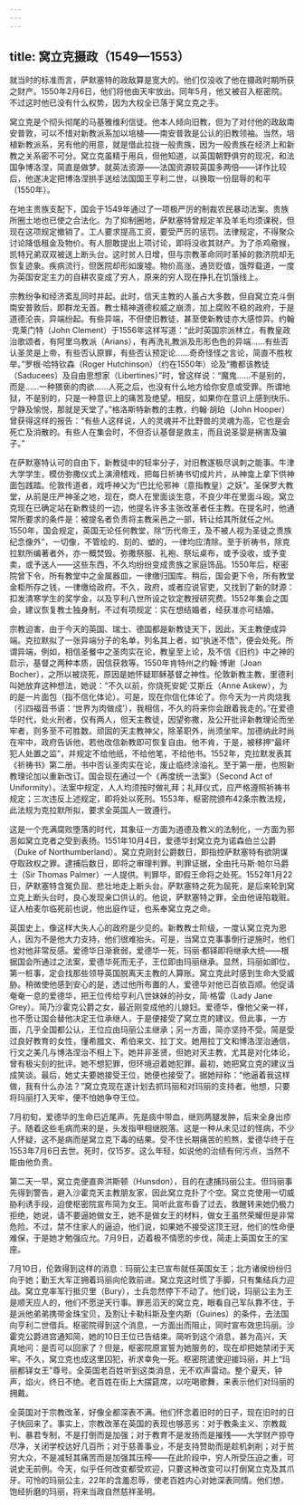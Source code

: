 ```yaml
---
---
---
```

title: 窝立克摄政（1549—1553）
---




就当时的标准而言，萨默塞特的政敌算是宽大的。他们仅没收了他在摄政时期所获之财产。1550年2月6日，他们将他由天牢放出。同年5月，他又被召入枢密院。不过这时他已没有什么权势，因为大权全已落于窝立克之手。

窝立克是个彻头彻尾的马基雅维利信徒。他本人倾向旧教，但为了对付他的政敌南安普敦，可以不惜对新教派系加以培植——南安普敦是公认的旧教领袖。当然，培植新教派系，另有他的用意，就是借此拉拢一般贵族，因为一般贵族在经济上和新教之关系密不可分。窝立克虽精于用兵，但他知道，以英国朝野俱穷的现况，和法国争博洛涅，简直是做梦。就英法资源——法国资源较英国多两倍——详作比较后，他遂决定把博洛涅拱手送给法国国王亨利二世，以换取一份屈辱的和平（1550年）。

在地主贵族支配下，国会于1549年通过了一项极严厉的制裁农民暴动法案。贵族所圈土地也已使之合法化。为了抑制圈地，萨默塞特曾规定羊及羊毛均须课税，但现在这项规定撤销了。工人要求提高工资，要受严厉的惩罚。法律规定，不得聚众讨论降低租金及物价。有人胆敢提出上项讨论，即将没收其财产。为了杀鸡儆猴，凯特兄弟双双被送上断头台。这时贫人日增，但与宗教革命同时革掉的救济院却无恢复迹象。疾病流行，但医院却形如废墟。物价高涨，通货贬值，饿殍载道，一度为英国安定主力的自耕农变成了穷人，原来的穷人现在挣扎在饥饿线上。

宗教纷争和经济紊乱同时并起。此时，信天主教的人虽占大多数，但自窝立克斗倒南安普敦后，即群龙无首。教士精神道德权威之崩溃，加上腐败不稳的政府，于是道德沦丧，异端纷起。有些异端，不但使旧教徒，甚至使新教徒亦大感惊异。约翰·克莱门特（John Clement）于1556年这样写道：“此时英国宗派林立，有教皇政治歌颂者，有阿里乌教派（Arians），有再洗礼教派及形形色色的异端……有些否认圣灵是上帝，有些否认原罪，有些否认预定论……奇奇怪怪之言论，简直不胜枚举。”罗根·哈特钦森（Roger Hutchinson）（约在1550年）论及“撒都该教徒（Saducees）及自由思想家（Libertines）”时，曾这样说：“魔鬼……不是别的，而是……一种猥亵的肉欲……人死之后，也没有什么地方给你安息或受罪。所谓地狱，不是别的，只是一种意识上的痛苦及绝望。相反，如果你在意识上感到快乐、宁静及愉悦，那就是天堂了。”格洛斯特新教的主教，约翰·胡珀（John Hooper）曾获得这样的报告：“有些人这样说，人的灵魂并不比野兽的灵魂为高，它也是会死亡及消散的。有些人在集会时，不但否认基督是救主，而且说圣婴是祸害及骗子。”

在萨默塞特认可的自由下，新教徒中的轻率分子，对旧教遂极尽讽刺之能事。牛津大学学生，模仿弥撒仪式上演滑稽戏，把每日祈祷书切成片片，从神龛上拿下供神面包践踏。伦敦传道者，戏呼神父为“巴比伦邪神（意指教皇）之妖”。圣保罗大教堂，从前是庄严神圣之地，现在，商人在里面谈生意，不良少年在里面斗殴。窝立克现在已确定站在新教徒的一边，他提名许多主张改革者任主教。在提名时，他通常所要求的条件是：被提名者负责将主教采邑之一部，转让给其所就任之州。1550年，国会规定，英国无论任何教堂，除“历代帝王，及不被人视为圣徒之贵族纪念像外”，一切像，不管绘的、刻的、塑的，一律均应清除。至于祈祷书，除克拉默所编著者外，亦一概焚毁。弥撒祭服、礼袍、祭坛桌布，或予没收，或予变卖，或予送人——这些东西，不久均纷纷变成贵族之家庭饰品。1550年后，枢密院曾下令，所有教堂中之金属器皿，一律缴归国库。稍后，国会更下令，所有教堂金柜所存之钱，一律缴给政府。不久，政府，或者应说官吏，又找到了新的财源：扣发清寒学生的奖学金，以及亨利八世所设之钦定教授研究费。1552年集会之国会，建议恢复教士独身制，不过有项规定：实在想结婚者，经获准亦可结婚。

宗教迫害，由于今天的英国、瑞士、德国都是新教徒天下，因此，天主教便成异端。克拉默拟了一张异端分子的名单，列名其上者，如“执迷不悟”，便会处死。所谓异端，例如，相信圣餐中之圣肉实在论，教皇至上论，及不信《旧约》中之神的启示，基督之两种本质，因信获救等。1550年肯特州之约翰·博谢（Joan Bocher），之所以被烧死，原因是她怀疑耶稣基督之神性。伦敦新教主教，里德利叫她放弃这种想法，她说：“不久以前，你烧死安妮·艾斯丘（Anne Askew），为的是一片面包（指不信化体论）。可是，现在你信化体论了。你今天为一片肉烧我（引四福音书语：‘世界为肉做成’），我相信，不久的将来你会跟着我走的。”在爱德华时代，处火刑者，仅有两人，但天主教徒，因望弥撒，及公开批评新教理论而坐牢者，则多至不可胜数。顽固的天主教神父，除革职外，尚须坐牢。加德纳此时尚在牢中，政府告诉他，若他改信新教即可恢复自由。他不肯，于是，被移押“最坏犯人处置之监”，并规定不给他纸，不给他笔，不给他书。1552年，克拉默发表其《祈祷书》第二册。书中否认圣肉实在论，废止临终涂油礼。至于第一册，也照新教理论加以重新改订。国会现在通过一个《再度统一法案》（Second Act of Uniformity）。法案中规定，人人均须按时做礼拜；礼拜仪式，应严格遵照祈祷书规定；三次违反上述规定，即将处以死刑。1553年，枢密院颁布42条宗教法规，此法规为克拉默所拟，要求全英国人一致遵行。

这是一个充满腐败堕落的时代，其象征一方面为道德及教义的法制化，一方面为邪恶如窝立克者之受到表扬。1551年10月4日，爱德华封窝立克为诺森伯兰公爵（Duke of Northumberland）。窝立克刚封公爵数日，即指控萨默塞特有欲阴谋夺取政权之罪。逮捕后数日，即将之审理判罪。判罪证据，全由托马斯·帕尔马爵士（Sir Thomas Palmer）一人提供。判罪毕，即假王命将之处死。1552年1月22日，萨默塞特含冤负屈、悲壮地走上断头台。萨默塞特之死为屈死，是后来轮到窝立克上断头台时，良心发现亲口供认的。他说，萨默塞特之罪，全由他诬陷栽赃。证人柏麦尔临死前也说，他出庭作证，也系奉窝立克之命。

英国史上，像这样大失人心的政府是少见的。新教教士阶级，一度认窝立克为恩人，因为不是他大力支持，他们很难抬头。可是，当窝立克事事倒行逆施时，他们也对他非常反感。爱德华日渐衰弱，爱德华一死，玛丽·都铎即将继承大统——根据国会所通过之法案，爱德华死而无子，王位即由玛丽继承。显然，玛丽如即位，第一桩事，定会找那些领导英国脱离天主教的人算账。窝立克此时感到生命大受威胁。稍微使他感到安心的是，透过他所布置的人，爱德华对他已百依百顺。他促请奄奄一息的爱德华，把王位传给亨利八世妹妹的孙女，简·格雷（Lady Jane Grey）。简乃沙霍克公爵之女，最近刚变成他的儿媳妇。爱德华，像他父亲一样，也不愿让国会替他决定王位承继人，于是便接受了窝立克的建议。但此事，一方面，几乎全国都公认，王位应由玛丽公主继承；另一方面，简亦坚持不受。简是受过良好教育的女性，懂希腊文、希伯来文、拉丁文。她用拉丁文和博洛涅治通信，行文之美几与博洛涅治不相上下。她并非圣贤，但她对天主教，尤其是对化体论，曾有极尖刻的批评。她不想犯罪，但环境迫着她犯罪。最初，她把窝立克的建议当成笑谈。最后，她丈夫要她接受王位，她便也接受了。据她辩称：“他逼着我这样做，我有什么办法？”窝立克现在遂计划去抓玛丽和对玛丽的支持者。他想，只要将玛丽打入天牢，便不怕她争夺王位。

7月初旬，爱德华的生命已近尾声。先是痰中带血，继则两腿发肿，后来全身出疹子。随着这些毛病而来的是，头发指甲相继脱落。这是一种从未见过的怪病，不少人怀疑，这不是病而是窝立克下毒的结果。受不住长期痛苦的煎熬，爱德华终于在1553年7月6日去世。死时，仅15岁。这么年轻，如说他的治绩有何污点，当然不能由他负责。

第二天一早，窝立克便直奔洪斯顿（Hunsdon），目的在逮捕玛丽公主。但玛丽事先得到警告，避入沙霍克天主教朋友家，因此窝立克扑了个空。窝立克使用一切威胁利诱手段，迫使枢密院宣布简为女王。简听此宣布昏了过去，救醒转来她仍极力拒绝，她说，请不要逼她做女王，她不是做女王的材料，做女王虽然荣耀但是非常危险。不过，禁不住家人的逼迫，他们说，如果她不接受这顶王冠，他们的性命便难保，于是她才勉强应允。7月9日，迈着极不情愿的步伐，简走上英国女王的宝座。

7月10日，伦敦得到这样的消息：玛丽公主已宣布就任英国女王；北方诸侯纷纷归向于她；勤王大军正拥着玛丽向伦敦前进。窝立克这时慌了手脚，只有集结兵力迎战。窝立克率军行抵贝里（Bury），士兵忽然停下不动了。他们说，玛丽公主为王是顺天应人的，他们不愿逆天行事。罪恶滔天的窝立克，眼看自己军队靠不住，于是派他弟弟携带金珠宝贝，及割让卡勒科斯及奎内斯（Guines）的条件，去法国向亨利二世借兵。枢密院得到这个消息，一方面出而阻止，同时宣布效忠玛丽。沙霍克公爵进宫通知简，她的10日王位已告结束。简听到这个消息，甚为高兴，天真地问：是否可以回家了？但是，枢密院原宣誓为她服务的，现在却把她禁闭于天牢。不久，窝立克也成这里囚犯，祈求幸免一死。枢密院遣使迎接玛丽，并上“玛丽都铎女王”尊号。全英国老百姓听到这类消息，无不欢声雷动。整个夏天，钟声，焰火，终日不绝。老百姓在街上大摆筵席，以吃喝歌舞，来表示他们对玛丽的拥戴。

全英国对于宗教改革，好像全都深表不满。他们怀念着旧时的日子，现在旧时的日子快回来了。事实上，宗教改革在英国的表现也够恶劣：对于教条主义、宗教裁判、暴君专制，不是打倒而是加强；对于教育不是发扬而是摧残——大学财产掠夺尽净，关闭学校达好几百所；对于慈善事业，不是支持赞助而是趁机剥削；对于贫穷大众，不是减轻其痛苦而是加强其压榨——在此阶段中，穷人所受压迫之重，可说史无前例。今天，似乎任何改变都受欢迎，只要这种改变可以打倒窝立克及其爪牙。可怜的玛丽公主，22年的含羞忍辱，使老百姓内心对她深表同情。他们想，饱经折磨的玛丽，将来当政自然慈祥圣明。
